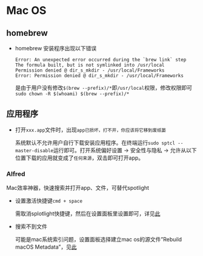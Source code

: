 # Mac OS

## homebrew

- homebrew 安装程序出现以下错误
  
  ```
  Error: An unexpected error occurred during the `brew link` step
  The formula built, but is not symlinked into /usr/local
  Permission denied @ dir_s_mkdir - /usr/local/Frameworks
  Error: Permission denied @ dir_s_mkdir - /usr/local/Frameworks
  ```
  
  是由于用户没有修改`$(brew --prefix)/*`即`/usr/local`权限，修改权限即可`sudo chown -R $(whoami) $(brew --prefix)/*`

## 应用程序 {#app}

- 打开`xxx.app`文件时，出现`app已损坏，打不开，你应该将它移到废纸篓`

  系统默认不允许用户自行下载安装应用程序。在终端运行`sudo sptcl --master-disable`运行即可。打开系统偏好设置 -> 安全性与隐私 -> 允许从以下位置下载的应用就变成了`任何来源`，双击即可打开app。

### Alfred

Mac效率神器，快速搜索并打开app、文件，可替代spotlight

- 设置激活快捷键`cmd + space`

  需取消splotlight快捷键，然后在设置面板里设置即可，详见[此](https://www.alfredapp.com/help/troubleshooting/cmd-space/)

- 搜索不到文件
  
  可能是mac系统索引问题，设置面板选择建立mac os的源文件"Rebuild macOS Metadata"，见[此](https://www.alfredapp.com/help/troubleshooting/indexing/)
